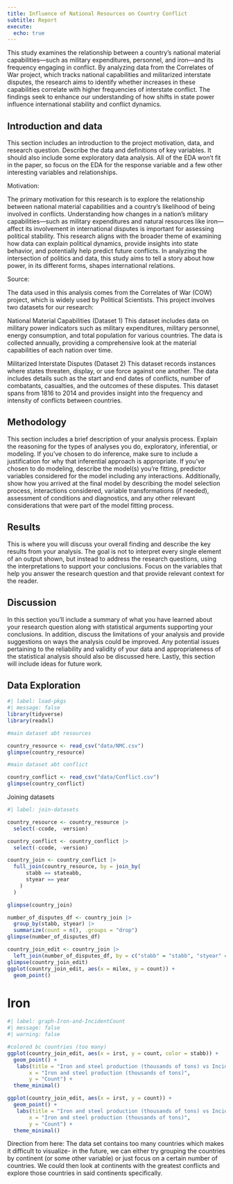 ```yaml
---
title: Influence of National Resources on Country Conflict
subtitle: Report
execute:
  echo: true
---
```


This study examines the relationship between a country's national material capabilities—such as military expenditures, personnel, and iron—and its frequency engaging in conflict.
By analyzing data from the Correlates of War project, which tracks national capabilities and militarized interstate disputes, the research aims to identify whether increases in these capabilities correlate with higher frequencies of interstate conflict.
The findings seek to enhance our understanding of how shifts in state power influence international stability and conflict dynamics.

## Introduction and data

This section includes an introduction to the project motivation, data, and research question.
Describe the data and definitions of key variables.
It should also include some exploratory data analysis.
All of the EDA won’t fit in the paper, so focus on the EDA for the response variable and a few other interesting variables and relationships.

Motivation:

The primary motivation for this research is to explore the relationship between national material capabilities and a country’s likelihood of being involved in conflicts.
Understanding how changes in a nation’s military capabilities—such as military expenditures and natural resources like iron—affect its involvement in international disputes is important for assessing political stability.
This research aligns with the broader theme of examining how data can explain political dynamics, provide insights into state behavior, and potentially help predict future conflicts.
In analyzing the intersection of politics and data, this study aims to tell a story about how power, in its different forms, shapes international relations.

Source:

The data used in this analysis comes from the Correlates of War (COW) project, which is widely used by Political Scientists.
This project involves two datasets for our research:

National Material Capabilities (Dataset 1) This dataset includes data on military power indicators such as military expenditures, military personnel, energy consumption, and total population for various countries.
The data is collected annually, providing a comprehensive look at the material capabilities of each nation over time.

Militarized Interstate Disputes (Dataset 2) This dataset records instances where states threaten, display, or use force against one another.
The data includes details such as the start and end dates of conflicts, number of combatants, casualties, and the outcomes of these disputes.
This dataset spans from 1816 to 2014 and provides insight into the frequency and intensity of conflicts between countries.

## Methodology

This section includes a brief description of your analysis process.
Explain the reasoning for the types of analyses you do, exploratory, inferential, or modeling.
If you’ve chosen to do inference, make sure to include a justification for why that inferential approach is appropriate.
If you’ve chosen to do modeling, describe the model(s) you’re fitting, predictor variables considered for the model including any interactions.
Additionally, show how you arrived at the final model by describing the model selection process, interactions considered, variable transformations (if needed), assessment of conditions and diagnostics, and any other relevant considerations that were part of the model fitting process.

## Results

This is where you will discuss your overall finding and describe the key results from your analysis.
The goal is not to interpret every single element of an output shown, but instead to address the research questions, using the interpretations to support your conclusions.
Focus on the variables that help you answer the research question and that provide relevant context for the reader.

## Discussion

In this section you’ll include a summary of what you have learned about your research question along with statistical arguments supporting your conclusions.
In addition, discuss the limitations of your analysis and provide suggestions on ways the analysis could be improved.
Any potential issues pertaining to the reliability and validity of your data and appropriateness of the statistical analysis should also be discussed here.
Lastly, this section will include ideas for future work.

## Data Exploration

```r
#| label: load-pkgs
#| message: false
library(tidyverse)
library(readxl)

#main dataset abt resources

country_resource <- read_csv("data/NMC.csv")
glimpse(country_resource)

#main dataset abt conflict

country_conflict <- read_csv("data/Conflict.csv")
glimpse(country_conflict)

```

Joining datasets

```r
#| label: join-datasets

country_resource <- country_resource |>
  select(-ccode, -version)

country_conflict <- country_conflict |>
  select(-ccode, -version)
```

```r
country_join <- country_conflict |>
  full_join(country_resource, by = join_by(
      stabb == stateabb, 
      styear == year
    )
  )

glimpse(country_join)

number_of_disputes_df <- country_join |>
  group_by(stabb, styear) |>
  summarize(count = n(), .groups = "drop")
glimpse(number_of_disputes_df)


```

```r
country_join_edit <- country_join |>
  left_join(number_of_disputes_df, by = c("stabb" = "stabb", "styear" = "styear"))
glimpse(country_join_edit)
ggplot(country_join_edit, aes(x = milex, y = count)) +
  geom_point() 

```

# Iron

```r
#| label: graph-Iron-and-IncidentCount
#| message: false
#| warning: false

#colored bc countries (too many)
ggplot(country_join_edit, aes(x = irst, y = count, color = stabb)) +
  geom_point() + 
   labs(title = "Iron and steel production (thousands of tons) vs Incident Count by Country",
       x = "Iron and steel production (thousands of tons)",
       y = "Count") +
  theme_minimal()

ggplot(country_join_edit, aes(x = irst, y = count)) +
  geom_point() + 
   labs(title = "Iron and steel production (thousands of tons) vs Incident Count by Country",
       x = "Iron and steel production (thousands of tons)",
       y = "Count") +
  theme_minimal()

```

Direction from here: The data set contains too many countries which makes it difficult to visualize- in the future, we can either try grouping the countries by continent (or some other variable) or just focus on a certain number of countries.
We could then look at continents with the greatest conflicts and explore those countries in said continents specifically.
